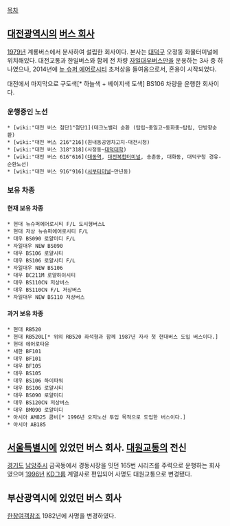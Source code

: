 [[목차]]
== [[대전광역시]]의 [[버스 회사]] ==
[[1979년]] 계룡버스에서 분사하여 설립한 회사이다. 본사는 [[대덕구]] 오정동 화물터미널에 위치해있다. 대전교통과 한일버스와 함께 전 차량 [[자일대우버스]]만을 운용하는 3사 중 하나였으나, 2014년에 [[뉴 슈퍼 에어로시티]] 초저상을 들여옴으로서, 혼용이 시작되었다.

대전에서 마지막으로 구도색[* 하늘색 + 베이지색 도색] BS106 차량을 운행한 회사이다.
=== 운행중인 노선 ===
 * [wiki:"대전 버스 첨단1"첨단1](테크노밸리 순환 (탑립~중일고~동화중~탑립, 단방향순환)
 * [wiki:"대전 버스 216"216](원내동공영차고지-대전시청)
 * [wiki:"대전 버스 318"318](사정동~[[대덕대학]])
 * [wiki:"대전 버스 616"616]([[대동역]], [[대전복합터미널]], 송촌동, 대화동, 대덕구청 경유-순환노선)
 * [wiki:"대전 버스 916"916]([[대전서부시외버스터미널|서부터미널]]~만년동)

=== 보유 차종 ===
==== 현재 보유 차종 ====
 * 현대 뉴슈퍼에어로시티 F/L 도시형버스L
 * 현대 저상 뉴슈퍼에어로시티 F/L
 * 대우 BS090 로얄미디 F/L
 * 자일대우 NEW BS090 
 * 대우 BS106 로얄시티
 * 대우 BS106 로얄시티 F/L
 * 자일대우 NEW BS106
 * 대우 BC211M 로얄하이시티
 * 대우 BS110CN 저상버스
 * 대우 BS110CN F/L 저상버스
 * 자일대우 NEW BS110 저상버스 
==== 과거 보유 차종 ====
 * 현대 RB520
 * 현대 RB520L[* 위의 RB520 좌석형과 함께 1987년 자사 첫 현대버스 도입 버스이다.]
 * 현대 에어로타운
 * 새한 BF101
 * 대우 BF101
 * 대우 BF105
 * 대우 BS105
 * 대우 BS106 하이파워
 * 대우 BS106 로얄시티
 * 대우 BS090 로얄미디
 * 대우 BS120CN 저상버스
 * 대우 BM090 로얄미디
 * 아시아 AM825 콤비[* 1996년 오지노선 투입 목적으로 도입한 버스이다.]
 * 아시아 AB185

== [[서울특별시]]에 있었던 버스 회사. [[대원교통]]의 전신 ==
[[경기도]] [[남양주시]] 금곡동에서 경동시장을 잇던 165번 시리즈를 주력으로 운행하는 회사였으며 [[1996년]] [[KD그룹]] 계열사로 편입되어 사명도 대원교통으로 변경됐다.

== 부산광역시에 있었던 버스 회사 ==
[[한창여객]]참조 1982년에 사명을 변경하였다.
